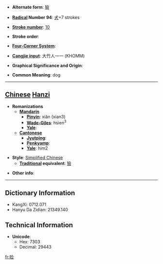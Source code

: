 * '''Alternate form''': [[獫]]

* '''[[Wiktionary:Chinese radical index| Radical]] Number 94''': [[Wiktionary:Chinese radical index 犬|犬]]+7 strokes

* '''[[Wiktionary:Chinese total strokes index|Stroke number]]''': [[Wiktionary:Chinese total strokes index 10|10]]

* '''Stroke order''': 

* '''[[Wiktionary:Chinese four corner index|Four-Corner System]]''': 

* '''[[Wiktionary:Chinese Cangjie index|Cangjie input]]''': 大竹人一一 (KHOMM)

* '''Graphical Significance and Origin''': 

* '''Common Meaning''': dog

----

== [[Chinese]] [[Hanzi]] ==

* '''Romanizations'''
** '''[[Mandarin]]'''
*** '''[[Pinyin]]''': xiǎn (xian3)
*** '''[[Wade-Giles]]''': hsien<sup>3</sup>
*** '''[[Yale]]''': 
** '''[[Cantonese]]'''
*** '''[[Jyutping]]''':
*** '''[[Penkyamp]]''': 
*** '''[[Yale]]''': him2

* '''Style''': [[Simplified Chinese]] 
** '''[[Traditional Chinese|Traditional]] equivalent''': [[獫]]

* '''Other info''': 

----

== Dictionary Information ==

* KangXi: 0712.071
* Hanyu Da Zidian: 21349.140

== Technical Information ==

* '''Unicode''':
** Hex: 7303
** Decimal: 29443

[[fr:猃]]